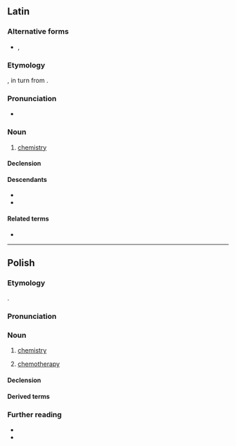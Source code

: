 {{also|chémia|chemią}}
==Latin==
{{wikipedia|lang=la}}

===Alternative forms===
* {{l|la|chimia}}, {{l|la|chymia}}

===Etymology===
{{clipping|la|alchēmia||alchemy}}, in turn from {{der|la|ar|اَلْكِيمِيَاء}}.

===Pronunciation===
* {{la-IPA|chēmia}}

===Noun===
{{la-noun|chēmia<1.sg>}}

# {{lb|la|New Latin}} [[chemistry]]

====Declension====
{{la-ndecl|chēmia<1.sg>}}

====Descendants====
* {{desc|de|Chemie|bor=1}}
* {{desc|ru|хи́мия|bor=1}}

====Related terms====
* {{l|la|chemicus}}
{{topics|la|Sciences|Chemistry}}

----

==Polish==

===Etymology===
{{ubor|pl|grc|χυμεία}}.

===Pronunciation===
{{pl-p|a=Pl-chemia.ogg}}

===Noun===
{{pl-noun|f}}

# [[chemistry]]
# {{lb|pl|informal}} [[chemotherapy]]

====Declension====
{{pl-decl-noun-f|tantum=s}}

====Derived terms====
{{col3|pl|title=adjectives|biogeochemiczny|geochemiczny|chemiczny}}
{{col3|pl|title=adverb|chemicznie}}
{{col3|pl|title=nouns|agrochemia|astrochemia|biogeochemia|geochemia|chemik|chemiczka|geochemik}}

===Further reading===
* {{R:pl:WSJP}}
* {{R:pl:PWN}}

{{C|pl|Chemistry}}
